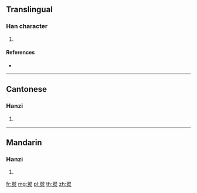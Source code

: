 {{character info/new}}
==Translingual==

===Han character===
{{Han char|rn=124|rad=羽|as=07|sn=13|four=17438|canj=SMKOO|ids=⿱羽夾}}

# {{defn|Han|sort=羽07}}

====References====
* {{Han ref|kx=0957.220|dkj=28716|dj=1403.080|hdz=53348.160|uh=7FDC|ud=32732|bh=DF70|bd=57200}}

----

==Cantonese==

===Hanzi===
{{yue-hanzi|jyut=[[saap3]]|y=saap3}}

# {{defn|lang=yue|sort=羽07}}

----

==Mandarin==

===Hanzi===
{{cmn-hanzi|pin=[[shà]] ([[sha4]]), [[sè]] ([[se4]])|wg=sha<sup>4</sup>, se<sup>4</sup>}}

# {{defn|lang=cmn|sort=羽07}}

[[fr:翜]]
[[mg:翜]]
[[pl:翜]]
[[th:翜]]
[[zh:翜]]
